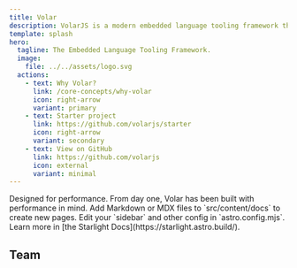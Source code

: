 ```yaml
---
title: Volar
description: VolarJS is a modern embedded language tooling framework that aims to simplify the development of language support for editors. 
template: splash
hero:
  tagline: The Embedded Language Tooling Framework.
  image:
    file: ../../assets/logo.svg
  actions:
    - text: Why Volar?
      link: /core-concepts/why-volar
      icon: right-arrow
      variant: primary
    - text: Starter project
      link: https://github.com/volarjs/starter
      icon: right-arrow
      variant: secondary
    - text: View on GitHub
      link: https://github.com/volarjs
      icon: external
      variant: minimal
---
```



<Sponsors />

<CardGrid>
  <Card title="Performant" icon="rocket">
    Designed for performance. From day one, Volar has been built with performance in mind.
  </Card>
  <Card title="Flexible" icon="translate">
    Add Markdown or MDX files to `src/content/docs` to create new pages.
  </Card>
  <Card title="Configure your site" icon="setting">
    Edit your `sidebar` and other config in `astro.config.mjs`.
  </Card>
  <Card title="Read the docs" icon="open-book">
    Learn more in [the Starlight Docs](https://starlight.astro.build/).
  </Card>
</CardGrid>

## Team
